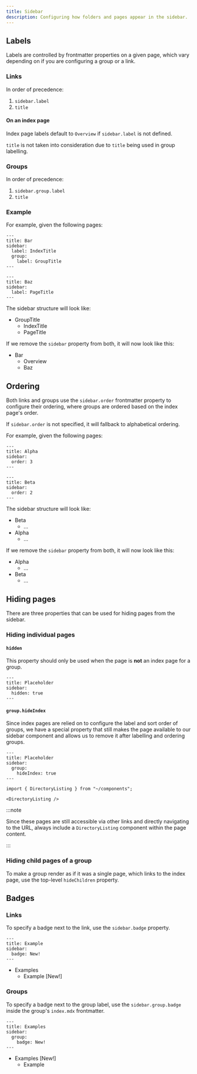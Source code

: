 ```yaml
---
title: Sidebar
description: Configuring how folders and pages appear in the sidebar.
---
```



## Labels

Labels are controlled by frontmatter properties on a given page, which vary depending on if you are configuring a group or a link.

### Links

In order of precedence:

<Steps>

1. `sidebar.label`
2. `title`

</Steps>

#### On an index page

Index page labels default to `Overview` if `sidebar.label` is not defined.

`title` is not taken into consideration due to `title` being used in group labelling.

### Groups

In order of precedence:

<Steps>

1. `sidebar.group.label`
2. `title`

</Steps>

### Example

For example, given the following pages:

```mdx title="/src/content/docs/foo/bar/index.mdx"
---
title: Bar
sidebar:
  label: IndexTitle
  group:
    label: GroupTitle
---
```

```mdx title="/src/content/docs/foo/bar/baz.mdx"
---
title: Baz
sidebar:
  label: PageTitle
---
```

The sidebar structure will look like:

<FileTree>

- GroupTitle
  - IndexTitle
  - PageTitle

</FileTree>

If we remove the `sidebar` property from both, it will now look like this:

<FileTree>

- Bar
  - Overview
  - Baz

</FileTree>

## Ordering

Both links and groups use the `sidebar.order` frontmatter property to configure their ordering, where groups are ordered based on the index page's order.

If `sidebar.order` is not specified, it will fallback to alphabetical ordering.

For example, given the following pages:

```mdx title="/src/content/docs/foo/alpha/index.mdx"
---
title: Alpha
sidebar:
  order: 3
---
```

```mdx title="/src/content/docs/foo/beta/index.mdx"
---
title: Beta
sidebar:
  order: 2
---
```

The sidebar structure will look like:

<FileTree>

- Beta
  - ...
- Alpha
  - ...

</FileTree>

If we remove the `sidebar` property from both, it will now look like this:

<FileTree>

- Alpha
  - ...
- Beta
  - ...

</FileTree>

## Hiding pages

There are three properties that can be used for hiding pages from the sidebar.

### Hiding individual pages

#### `hidden`

This property should only be used when the page is **not** an index page for a group.

```mdx
---
title: Placeholder
sidebar:
  hidden: true
---
```

#### `group.hideIndex`

Since index pages are relied on to configure the label and sort order of groups, we have a special property that still makes the page available to our sidebar component and allows us to remove it after labelling and ordering groups.

```mdx
---
title: Placeholder
sidebar:
  group:
    hideIndex: true
---

import { DirectoryListing } from "~/components";

<DirectoryListing />
```

:::note

Since these pages are still accessible via other links and directly navigating to the URL, always include a `DirectoryListing` component within the page content.

:::

### Hiding child pages of a group

To make a group render as if it was a single page, which links to the index page, use the top-level `hideChildren` property.

## Badges

### Links

To specify a badge next to the link, use the `sidebar.badge` property.

```mdx title="/src/content/docs/examples/example.mdx"
---
title: Example
sidebar:
  badge: New!
---
```

<FileTree>

- Examples
  - Example [New!]

</FileTree>

### Groups

To specify a badge next to the group label, use the `sidebar.group.badge` inside the group's `index.mdx` frontmatter.

```mdx title="/src/content/docs/examples/index.mdx"
---
title: Examples
sidebar:
  group:
    badge: New!
---
```

<FileTree>

- Examples [New!]
  - Example

</FileTree>
